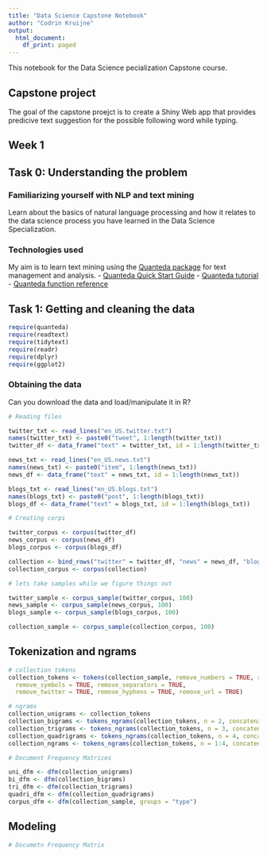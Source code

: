 ```yaml
---
title: "Data Science Capstone Notebook"
author: "Codrin Kruijne"
output:
  html_document:
    df_print: paged
---
```


This notebook for the Data Science pecialization Capstone course.

## Capstone project

The goal of the capstone proejct is to create a Shiny Web app that provides predicive text suggestion for the possible following word while typing.

## Week 1

## Task 0: Understanding the problem

### Familiarizing yourself with NLP and text mining

Learn about the basics of natural language processing and how it relates to the data science process you have learned in the Data Science Specialization.


###  Technologies used
My aim is to learn text mining using the [Quanteda package](http://docs.quanteda.io/index.html) for text management and analysis.
- [Quanteda Quick Start Guide](http://docs.quanteda.io/articles/pkgdown/quickstart.html)
- [Quanteda tutorial](https://tutorials.quanteda.io)
- [Quanteda function reference](http://docs.quanteda.io/reference/)

## Task 1: Getting and cleaning the data

```r
require(quanteda)
require(readtext)
require(tidytext)
require(readr)
require(dplyr)
require(ggplot2)
```

### Obtaining the data

Can you download the data and load/manipulate it in R?

```r

# Reading files

twitter_txt <- read_lines("en_US.twitter.txt")
names(twitter_txt) <- paste0("tweet", 1:length(twitter_txt))
twitter_df <- data_frame("text" = twitter_txt, id = 1:length(twitter_txt))

news_txt <- read_lines("en_US.news.txt")
names(news_txt) <- paste0("item", 1:length(news_txt))
news_df <- data_frame("text" = news_txt, id = 1:length(news_txt))

blogs_txt <- read_lines("en_US.blogs.txt")
names(blogs_txt) <- paste0("post", 1:length(blogs_txt))
blogs_df <- data_frame("text" = blogs_txt, id = 1:length(blogs_txt))

# Creating corpi

twitter_corpus <- corpus(twitter_df)
news_corpus <- corpus(news_df)
blogs_corpus <- corpus(blogs_df)

collection <- bind_rows("twitter" = twitter_df, "news" = news_df, "blogs" = blogs_df, .id = "type")
collection_corpus <- corpus(collection)

# lets take samples while we figure things out

twitter_sample <- corpus_sample(twitter_corpus, 100)
news_sample <- corpus_sample(news_corpus, 100)
blogs_sample <- corpus_sample(blogs_corpus, 100)

collection_sample <- corpus_sample(collection_corpus, 100)
```

## Tokenization and ngrams

```r

# collection tokens
collection_tokens <- tokens(collection_sample, remove_numbers = TRUE, remove_punct = TRUE,
  remove_symbols = TRUE, remove_separators = TRUE,
  remove_twitter = TRUE, remove_hyphens = TRUE, remove_url = TRUE)

# ngrams
collection_unigrams <- collection_tokens
collection_bigrams <- tokens_ngrams(collection_tokens, n = 2, concatenator = " ")
collection_trigrams <- tokens_ngrams(collection_tokens, n = 3, concatenator = " ")
collection_quadrigrams <- tokens_ngrams(collection_tokens, n = 4, concatenator = " ")
collection_ngrams <- tokens_ngrams(collection_tokens, n = 1:4, concatenator = " ")

# Document Frequency Matrices

uni_dfm <- dfm(collection_unigrams)
bi_dfm <- dfm(collection_bigrams)
tri_dfm <- dfm(collection_trigrams)
quadri_dfm <- dfm(collection_quadrigrams)
corpus_dfm <- dfm(collection_sample, groups = "type")

```

## Modeling

```r

# Documetn Frequency Matrix




```

